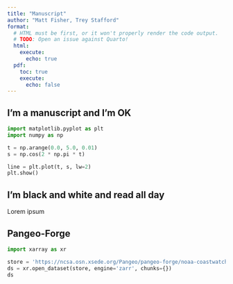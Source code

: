 ```yaml
---
title: "Manuscript"
author: "Matt Fisher, Trey Stafford"
format:
  # HTML must be first, or it won't properly render the code output.
  # TODO: Open an issue against Quarto!
  html:
    execute:
      echo: true
  pdf:
    toc: true
    execute:
      echo: false
---
```


## I'm a manuscript and I'm OK

```python
import matplotlib.pyplot as plt
import numpy as np

t = np.arange(0.0, 5.0, 0.01)
s = np.cos(2 * np.pi * t)

line = plt.plot(t, s, lw=2)
plt.show()
```


## I'm black and white and read all day

Lorem ipsum

## Pangeo-Forge

```python
import xarray as xr

store = 'https://ncsa.osn.xsede.org/Pangeo/pangeo-forge/noaa-coastwatch-geopolar-sst-feedstock/noaa-coastwatch-geopolar-sst.zarr'
ds = xr.open_dataset(store, engine='zarr', chunks={})
ds
```
